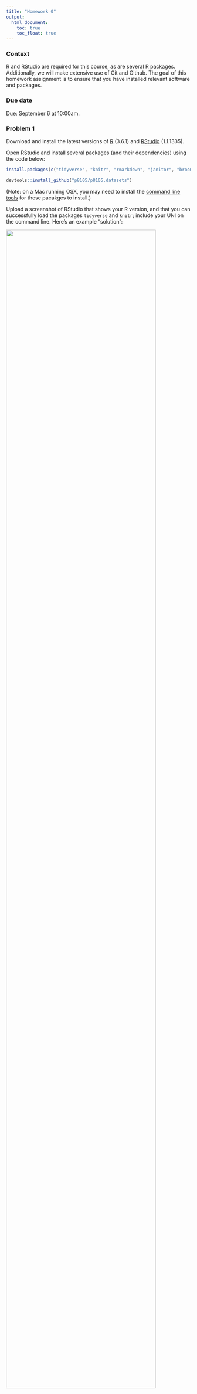 ```yaml
---
title: "Homework 0"
output:
  html_document: 
    toc: true
    toc_float: true
---
```


### Context

R and RStudio are required for this course, as are several R packages. Additionally, we will make extensive use of Git and Github. The goal of this homework assignment is to ensure that you have installed relevant software and packages. 

### Due date

Due: September 6 at 10:00am. 

### Problem 1

Download and install the latest versions of [R](https://cran.r-project.org) (3.6.1) and [RStudio](https://www.rstudio.com/products/rstudio/download/) (1.1.1335). 

Open RStudio and install several packages (and their dependencies) using the code below:

```r
install.packages(c("tidyverse", "knitr", "rmarkdown", "janitor", "broom", "here", "readxl", "haven", "rnoaa", "ggridges", "ggthemes", "leaflet", "viridis", "skimr", "rvest", "httr", "flexdashboard", "devtools", "usethis", "modelr", "mgcv", "tidytext", "shiny"))

devtools::install_github("p8105/p8105.datasets")
```

(Note: on a Mac running OSX, you may need to install the [command line tools](http://osxdaily.com/2014/02/12/install-command-line-tools-mac-os-x/) for these pacakges to install.)

Upload a screenshot of RStudio that shows your R version, and that you can successfully load the packages `tidyverse` and `knitr`; include your UNI on the command line. Here's an example "solution":

<img src="images/homework_0_r.png" style="width:90%">

### Problem 2

Install Git on the machine you'll use for work in this course. There are several installation approaches; I suggest you follow [this guide](http://happygitwithr.com/install-git.html).

Upload a screenshot of RStudio's terminal pane that shows a successful execution of `which git`. Here's an example "solution":

<img src="images/homework_0_git.png" style="width:90%">

### Problem 3

Create a user account on GitHub, and submit your user name using [this google form](https://docs.google.com/forms/d/e/1FAIpQLSeWWe8mTTZqlr4cOmb_jRelfFqDKWYdyxjvE3fWETz6-Y510g/viewform).

It is **very strongly recommended** that you register your account with an educational / academic discount -- later in the semester we will require private repos, which are free under this plan. 

